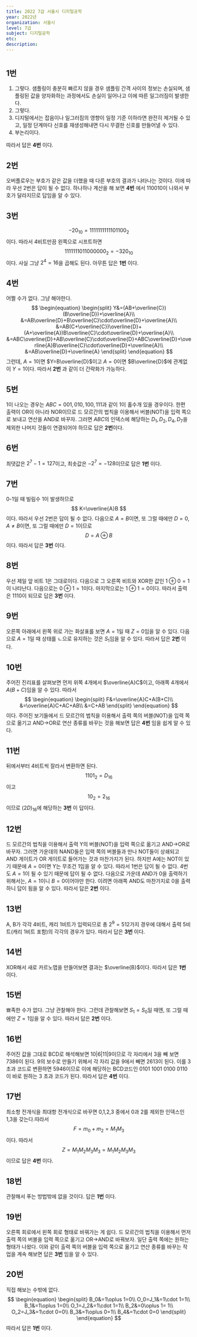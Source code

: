 ```yaml
---
title: 2022 7급 서울시 디지털공학
year: 2022년
organization: 서울시
level: 7급
subject: 디지털공학
etc:
description:
---
```


#

## 1번
1. 그렇다. 샘플링이 충분히 빠르지 않을 경우 샘플링 간격 사이의 정보는 손실되며, 샘플링된 값을 양자화하는 과정에서도 손실이 일어나고 이에 따른 일그러짐이 발생한다.
2. 그렇다.
3. 디지털에서는 잡음이나 일그러짐의 영향이 일정 기준 이하라면 완전히 제거될 수 있고, 일정 단계마다 신호를 재생성해내면 다시 무결한 신호를 만들어낼 수 있다.
4. 부논리이다.

따라서 답은 **4번** 이다.

## 2번
오버플로우는 부호가 같은 값을 더했을 때 다른 부호의 결과가 나타나는 것이다. 이에 따라 우선 2번은 답이 될 수 없다. 하나하나 계산을 해 보면 **4번** 에서 110010이 나와서 부호가 달라지므로 답임을 알 수 있다.

## 3번
$$
-20_{10}=1111111111101100_{2}
$$
이다. 따라서 4비트만끔 왼쪽으로 시프트하면
$$
1111111011000000_{2}=-320_{10}
$$
이다. 사실 그냥 $2^4=16$을 곱해도 된다. 아무튼 답은 **1번** 이다.

## 4번
어쩔 수가 없다. 그냥 해야한다.
$$
\begin{equation}
\begin{split}
Y&=(AB+\overline{C})(B\overline{D})+\overline{A}\\
&=AB\overline{D}+B\overline{C}\cdot\overline{D}+\overline{A}\\
&=AB(C+\overline{C})\overline{D}+(A+\overline{A})B\overline{C}\cdot\overline{D}+\overline{A}\\
&=ABC\overline{D}+AB\overline{C}\cdot\overline{D}+ABC\overline{D}+\overline{A}B\overline{C}\cdot\overline{D}+\overline{A}\\
&=AB\overline{D}+\overline{A}
\end{split}
\end{equation}
$$
그런데, $A=1$이면 $Y=B\overline{D}$이고 $A=0$이면 $B\overline{D}$에 관계없이 $Y=1$이다. 따라서 **2번** 과 같이 더 간략화가 가능하다.

## 5번
1이 나오는 경우는 $ABC=001,010,100,111$과 같이 1이 홀수개 있을 경우이다. 한편 출력이 OR이 아니라 NOR이므로 드 모르간의 법칙을 이용해서 버블(NOT)을 입력 쪽으로 보내고 연산을 AND로 바꾸자.
그러면 $ABC$의 인덱스에 해당하는 $D_1,D_2,D_4,D_7$을 제외한 나머지 것들이 연결되어야 하므로 답은 **2번**이다.

## 6번
최댓값은 $2^7-1=127$이고, 최솟값은 $-2^7=-128$이므로 답은 **1번** 이다.

## 7번
0-1일 때 빌림수 1이 발생하므로
$$
K=\overline{A}B
$$
이다. 따라서 우선 2번은 답이 될 수 없다. 다음으로 $A=B$이면, 또 그럴 때에만 $D=0$, $A\neq B$이면, 또 그럴 때에만 $D=1$이므로
$$
D=A\oplus B
$$
이다. 따라서 답은 **3번** 이다.

## 8번
우선 제일 앞 비트 1은 그대로이다. 다음으로 그 오른쪽 비트와 XOR한 값인 $1\oplus 0=1$이 나타난다. 다음으로는 $0\oplus 1=1$이다. 마지막으로는 $1\oplus 1=0$이다.
따라서 출력은 $1110$이 되므로 답은 **3번** 이다.

## 9번
오른쪽 아래에서 왼쪽 위로 가는 화살표를 보면 $A=1$일 때 $Z=0$임을 알 수 있다. 다음으로 $A=1$일 때 상태를 ㄴ으로 유지하는 것은 $S_1$임을 알 수 있다.
따라서 답은 **2번** 이다.

## 10번
주어진 진리표를 살펴보면 먼저 위쪽 4개에서 $\overline{A}C$이고, 아래쪽 4개에서 $A(B+C)$임을 알 수 있다.
따라서
$$
\begin{equation}
\begin{split}
F&=\overline{A}C+A(B+C)\\
&=\overline{A}C+AC+AB\\
&=C+AB
\end{split}
\end{equation}
$$
이다.
주어진 보기들에서 드 모르간의 법칙을 이용해서 출력 쪽의 버블(NOT)을 입력 쪽으로 옮기고 AND$\rightarrow$OR로 연산 종류를 바꾸는 것을 해보면 답은 **4번** 임을 쉽게 알 수 있다.

## 11번
뒤에서부터 4비트씩 잘라서 변환하면 된다.
$$
1101_2=D_{16}
$$
이고
$$
10_2=2_{16}
$$
이므로 $(2D)_{16}$에 해당하는 **3번** 이 답이다.

## 12번
드 모르간의 법칙을 이용해서 출력 Y의 버블(NOT)을 입력 쪽으로 옮기고 AND$\rightarrow$OR로 바꾸자. 그러면 가운데의 NAND들은 입력 쪽의 버블들과 만나 NOT들이 상쇄되고 AND 게이트가 OR 게이트로 들어가는 것과 마찬가지가 된다.
하지만 A에는 NOT이 있기 때문에 $A=0$이면 Y는 무조건 1임을 알 수 있다. 따라서 1번은 답이 될 수 없다. 4번도 $A=1$이 될 수 있기 때문에 답이 될 수 없다.
다음으로 가운데 AND가 0을 출력하기 위해서는, $A=1$이니 $B=0$이어야만 한다. 이려면 아래쪽 AND도 마찬가지로 0을 출력하니 답이 됨을 알 수 있다. 따라서 답은 **2번** 이다.

## 13번
A, B가 각각 4비트, 캐리 1비트가 입력되므로 총 $2^9=512$가지 경우에 대해서 출력 5비트(캐리 1비트 포함)의 각각의 경우가 있다. 따라서 답은 **3번** 이다.

## 14번
XOR해서 새로 카르노맵을 만들어보면 결과는 $\overline{B}$이다. 따라서 답은 **1번** 이다.

## 15번
뾰족한 수가 없다. 그냥 관찰해야 한다. 그런데 관찰해보면 $S_1=S_0$일 때엔, 또 그럴 때에만 $Z=1$임을 알 수 있다. 따라서 답은 **2번** 이다.

## 16번
주어진 값을 그대로 BCD로 해석해보면 10|6|11|9이므로 각 자리에서 3을 빼 보면 7386이 된다. 9의 보수로 만들기 위해서 각 자리 값을 9에서 빼면 2613이 된다. 이를 3 초과 코드로 변환하면 5946이므로 이에 해당하는 BCD코드인 0101 1001 0100 0110이 바로 원하는 3 초과 코드가 된다.
따라서 답은 **4번** 이다.

## 17번
최소항 전개식을 최대항 전개식으로 바꾸면 0,1,2,3 중에서 0과 2를 제외한 인덱스인 1,3을 갖는다.따라서
$$
F=m_0+m_2=M_1M_3
$$
이다. 따라서
$$
Z=M_1M_2M_3M_3=M_1M_2M_3M_3
$$
이므로 답은 **4번** 이다.

## 18번
관찰해서 푸는 방법밖에 없을 것이다. 답은 **1번** 이다.

## 19번
오른쪽 회로에서 왼쪽 회로 형태로 바꿔가는 게 쉽다. 드 모르간의 법칙을 이용해서 먼저 출력 쪽의 버블을 입력 쪽으로 옮기고 OR$\rightarrow$AND로 바꿔보자. 일단 출력 쪽에는 원하는 형태가 나왔다. 이와 같이 출력 쪽의 버블을 입력 쪽으로 옮기고 연산 종류를 바꾸는 작업을 계속 해보면 답은 **3번** 임을 알 수 있다.

## 20번
직접 해보는 수밖에 없다.
$$
\begin{equation}
\begin{split}
B_0&=1\oplus 1=0\\
O_0=J_1&=1\cdot 1=1\\
B_1&=1\oplus 1=0\\
O_1=J_2&=1\cdot 1=1\\
B_2&=0\oplus 1= 1\\
O_2=J_3&=1\cdot 0=0\\
B_3&=1\oplus 0=1\\
B_4&=1\cdot 0=0
\end{split}
\end{equation}
$$
따라서 답은 **1번** 이다.

